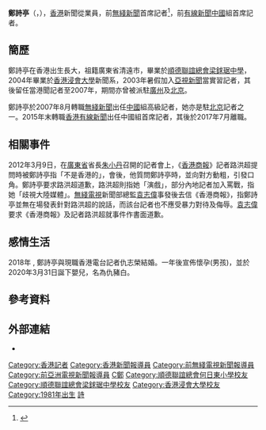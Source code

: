 {{citation style|time=2013-05-18T18:52:21+00:00}}

'''鄭詩亭'''（{{lang-en|'''Cheng Sze Ting'''}}，{{bd|1981年|6月5日}}），[[香港|香港]]新聞從業員，前[[無綫新聞|無綫新聞]]首席記者<ref>{{cite news|url=https://news.ltn.com.tw/news/world/breakingnews/1132148|title=不滿高層剪掉港警施暴新聞 TVB記者聯署抗議|newspaper=自由時報電子報|date=2014-10-15}}</ref>，前[[有線新聞|有線新聞]][[中國|中國]]組首席記者。

==簡歷==
鄭詩亭在香港出生長大，祖籍廣東省清遠市，畢業於[[順德聯誼總會梁銶琚中學|順德聯誼總會梁銶琚中學]]，2004年畢業於[[香港浸會大學|香港浸會大學]]新聞系，2003年暑假加入[[亞視新聞|亞視新聞]]當實習記者，其後留任當港聞記者至2007年，期間亦曾被派駐[[廣州|廣州]]及[[北京|北京]]。

鄭詩亭於2007年8月轉職[[無綫新聞|無綫新聞]]出任[[中國|中國]]組高級記者，她亦是駐[[北京|北京]]記者之一。2015年末轉職[[香港有線新聞|香港有線新聞]]出任中國組首席記者，其後於2017年7月離職。

==相關事件==
2012年3月9日，在[[廣東省|廣東省]]省長[[朱小丹|朱小丹]]召開的記者會上，《[[香港商報|香港商報]]》記者路洪超提問時被鄭詩亭指「不是香港的」，會後，他質問鄭詩亭時，並向對方動粗，引發口角。鄭詩亭要求路洪超道歉，路洪超則指她「演戲」，部分內地記者加入罵戰，指她「歧視大陸媒體」。[[無綫電視|無綫電視]]新聞部總監[[袁志偉_(記者)|袁志偉]]事發後去信《香港商報》，指鄭詩亭並無在場發表針對路洪超的說話，而該台記者也不應受暴力對待及侮辱。[[袁志偉_(記者)|袁志偉]]要求《香港商報》及記者路洪超就事件作書面道歉。

==感情生活==
2018年 , 鄭詩亭與現職香港電台記者仇志榮結婚。一年後宣佈懷孕(男孩)，並於2020年3月31日誕下嬰兒，名為仇豬白。

==參考資料==
{{reflist}}

==外部連結==
*{{Twitter|iamcting}}

{{DEFAULTSORT:CHENG鄭詩亭}}

[[Category:香港記者|Category:香港記者]]
[[Category:香港新聞報導員|Category:香港新聞報導員]]
[[Category:前無綫電視新聞報導員|Category:前無綫電視新聞報導員]]
[[Category:前亞洲電視新聞報導員|Category:前亞洲電視新聞報導員]]
[[Category:前有線新聞報導員|C鄭]]
[[Category:順德聯誼總會何日東小學校友|Category:順德聯誼總會何日東小學校友]]
[[Category:順德聯誼總會梁銶琚中學校友|Category:順德聯誼總會梁銶琚中學校友]]
[[Category:香港浸會大學校友|Category:香港浸會大學校友]]
[[Category:1981年出生|Category:1981年出生]]
[[Category:鄭姓|詩]]